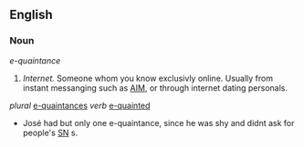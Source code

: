 ==English==
===Noun===
''e-quaintance''
#''Internet.'' Someone whom you know exclusivly online. Usually from instant messanging such as [[AIM]], or through internet dating personals.
''plural'' [[e-quaintances]] ''verb'' [[e-quainted]]

*José had but only one e-quaintance, since he was shy and didnt ask for people's [[SN]] s.

{{protologism}}